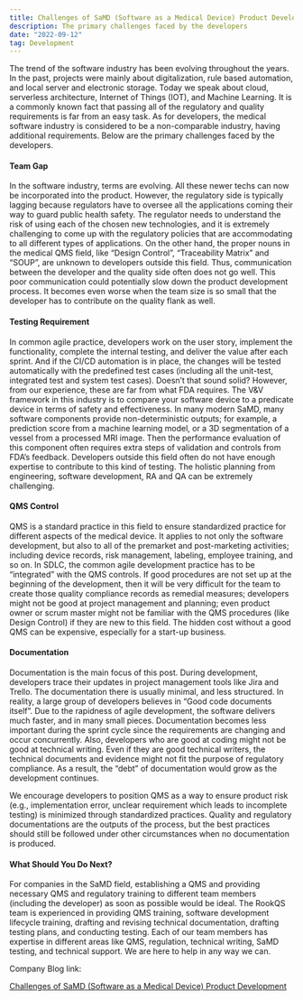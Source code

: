 ```yaml
---
title: Challenges of SaMD (Software as a Medical Device) Product Development
description: The primary challenges faced by the developers
date: "2022-09-12"
tag: Development
---
```


The trend of the software industry has been evolving throughout the years. In the past, projects were mainly about digitalization, rule based automation, and local server and electronic storage. Today we speak about cloud, serverless architecture, Internet of Things (IOT), and Machine Learning. It is a commonly known fact that passing all of the regulatory and quality requirements is far from an easy task. As for developers, the medical software industry is considered to be a non-comparable industry, having additional requirements. Below are the primary challenges faced by the developers.



#### Team Gap

In the software industry, terms are evolving. All these newer techs can now be incorporated into the product. However, the regulatory side is typically lagging because regulators have to oversee all the applications coming their way to guard public health safety. The regulator needs to understand the risk of using each of the chosen new technologies, and it is extremely challenging to come up with the regulatory policies that are accommodating to all different types of applications. On the other hand, the proper nouns in the medical QMS field, like “Design Control”, “Traceability Matrix” and “SOUP”, are unknown to developers outside this field. Thus, communication between the developer and the quality side often does not go well. This poor communication could potentially slow down the product development process. It becomes even worse when the team size is so small that the developer has to contribute on the quality flank as well.

#### Testing Requirement

In common agile practice, developers work on the user story, implement the functionality, complete the internal testing, and deliver the value after each sprint. And if the CI/CD automation is in place, the changes will be tested automatically with the predefined test cases (including all the unit-test, integrated test and system test cases). Doesn’t that sound solid? However, from our experience, these are far from what FDA requires.  The V&V framework in this industry is to compare your software device to a predicate device in terms of safety and effectiveness. In many modern SaMD, many software components provide non-deterministic outputs; for example, a prediction score from a machine learning model, or a 3D segmentation of a vessel from a processed MRI image. Then the performance evaluation of this component often requires extra steps of validation and controls from FDA’s feedback. Developers outside this field often do not have enough expertise to contribute to this kind of testing. The holistic planning from engineering, software development, RA and QA can be extremely challenging.

#### QMS Control

QMS is a standard practice in this field to ensure standardized practice for different aspects of the medical device. It applies to not only the software development, but also to all of the premarket and post-marketing activities; including device records, risk management, labeling, employee training, and so on. In SDLC, the common agile development practice has to be “integrated” with the QMS controls. If good procedures are not set up at the beginning of the development, then it will be very difficult for the team to create those quality compliance records as remedial measures; developers might not be good at project management and planning; even product owner or scrum master might not be familiar with the QMS procedures (like Design Control) if they are new to this field. The hidden cost without a good QMS can be expensive, especially for a start-up business.

#### Documentation

Documentation is the main focus of this post. During development, developers trace their updates in project management tools like Jira and Trello. The documentation there is usually minimal, and less structured. In reality, a large group of developers believes in “Good code documents itself”. Due to the rapidness of agile development, the software delivers much faster, and in many small pieces. Documentation becomes less important during the sprint cycle since the requirements are changing and occur concurrently. Also, developers who are good at coding might not be good at technical writing. Even if they are good technical writers, the technical documents and evidence might not fit the purpose of regulatory compliance. As a result, the “debt” of documentation would grow as the development continues. 

We encourage developers to position QMS as a way to ensure product risk (e.g., implementation error, unclear requirement which leads to incomplete testing) is minimized through standardized practices. Quality and regulatory documentations are the outputs of the process, but the best practices should still be followed under other circumstances when no documentation is produced. 

#### What Should You Do Next?

For companies in the SaMD field, establishing a QMS and providing necessary QMS and regulatory training to different team members (including the developer) as soon as possible would be ideal. The RookQS team is experienced in providing QMS training, software development lifecycle training, drafting and revising technical documentation, drafting testing plans, and conducting testing. Each of our team members has expertise in different areas like QMS, regulation, technical writing, SaMD testing, and technical support. We are here to help in any way we can.


Company Blog link:

[Challenges of SaMD (Software as a Medical Device) Product Development](https://rookqs.com/challenges-of-samd-software-as-a-medical-device-product-development/)

